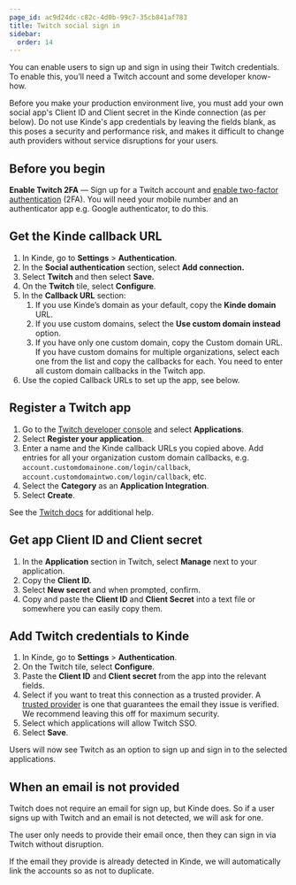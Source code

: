 ```yaml
---
page_id: ac9d24dc-c82c-4d0b-99c7-35cb841af783
title: Twitch social sign in
sidebar:
  order: 14
---
```


You can enable users to sign up and sign in using their Twitch credentials. To enable this, you’ll need a Twitch account and some developer know-how.

<Aside type="warning" title="Social sign in for production environments">

Before you make your production environment live, you must add your own social app's Client ID and Client secret in the Kinde connection (as per below). Do not use Kinde's app credentials by leaving the fields blank, as this poses a security and performance risk, and makes it difficult to change auth providers without service disruptions for your users.

</Aside>

## **Before you begin**

**Enable Twitch 2FA** — Sign up for a Twitch account and [enable two-factor authentication](https://help.twitch.tv/s/article/two-factor-authentication?language=en_US) (2FA). You will need your mobile number and an authenticator app e.g. Google authenticator, to do this.

## **Get the Kinde callback URL**

1. In Kinde, go to **Settings** > **Authentication**.
2. In the **Social authentication** section, select **Add connection.**
3. Select **Twitch** and then select **Save.**
4. On the **Twitch** tile, select **Configure**.
5. In the **Callback URL** section:
   1. If you use Kinde’s domain as your default, copy the **Kinde domain** URL.
   2. If you use custom domains, select the **Use custom domain instead** option.
   3. If you have only one custom domain, copy the Custom domain URL. If you have custom domains for multiple organizations, select each one from the list and copy the callbacks for each. You need to enter all custom domain callbacks in the Twitch app.
6. Use the copied Callback URLs to set up the app, see below.

## **Register a Twitch app**

1. Go to the [Twitch developer console](https://dev.twitch.tv/) and select **Applications**.
2. Select **Register your application**.
3. Enter a name and the Kinde callback URLs you copied above. Add entries for all your organization custom domain callbacks, e.g. `account.customdomainone.com/login/callback`, `account.customdomaintwo.com/login/callback`, etc.
4. Select the **Category** as an **Application Integration**.
5. Select **Create**.

See the [Twitch docs](https://dev.twitch.tv/docs/authentication/register-app#registering-your-app) for additional help.

## **Get app Client ID and Client secret**

1. In the **Application** section in Twitch, select **Manage** next to your application.
2. Copy the **Client ID.**
3. Select **New secret** and when prompted, confirm.
4. Copy and paste the **Client ID** and **Client Secret** into a text file or somewhere you can easily copy them.

## **Add Twitch credentials to Kinde**

1. In Kinde, go to **Settings** > **Authentication**.
2. On the Twitch tile, select **Configure**.
3. Paste the **Client ID** and **Client secret** from the app into the relevant fields.
4. Select if you want to treat this connection as a trusted provider. A [trusted provider](/authenticate/about-auth/identity-and-verification/) is one that guarantees the email they issue is verified. We recommend leaving this off for maximum security.
5. Select which applications will allow Twitch SSO.
6. Select **Save**.

Users will now see Twitch as an option to sign up and sign in to the selected applications.

## When an email is not provided

Twitch does not require an email for sign up, but Kinde does. So if a user signs up with Twitch and an email is not detected, we will ask for one.

The user only needs to provide their email once, then they can sign in via Twitch without disruption.

If the email they provide is already detected in Kinde, we will automatically link the accounts so as not to duplicate.

